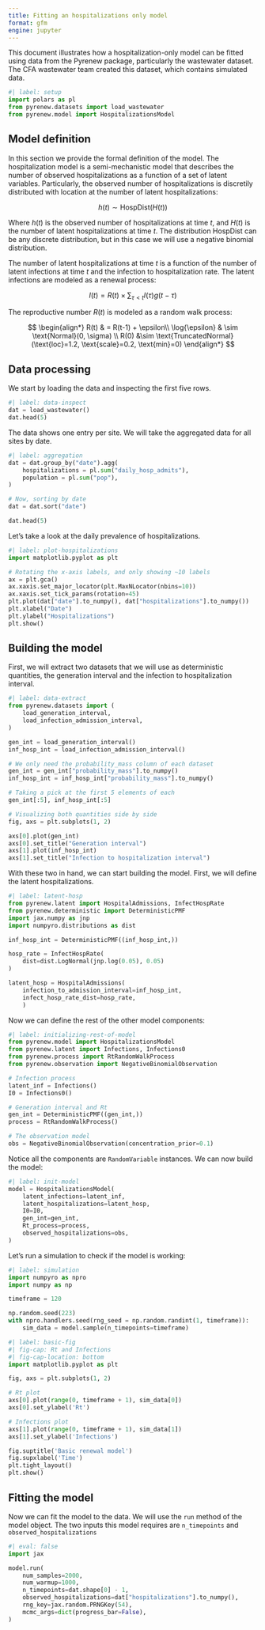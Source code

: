 ```yaml
---
title: Fitting an hospitalizations only model
format: gfm
engine: jupyter
---
```


This document illustrates how a hospitalization-only model can be fitted using data from the Pyrenew package, particularly the wastewater dataset. The CFA wastewater team created this dataset, which contains simulated data.

```python
#| label: setup
import polars as pl
from pyrenew.datasets import load_wastewater
from pyrenew.model import HospitalizationsModel
```

## Model definition

In this section we provide the formal definition of the model. The hospitalization model is a semi-mechanistic model that describes the number of observed hospitalizations as a function of a set of latent variables. Particularly, the observed number of hospitalizations is discretily distributed with location at the number of latent hospitalizations:

$$
h(t) \sim \text{HospDist}\left(H(t)\right)
$$

Where $h(t)$ is the observed number of hospitalizations at time $t$, and $H(t)$ is the number of latent hospitalizations at time $t$. The distribution $\text{HospDist}$ can be any discrete distribution, but in this case we will use a negative binomial distribution.

The number of latent hospitalizations at time $t$ is a function of the number of latent infections at time $t$ and the infection to hospitalization rate. The latent infections are modeled as a renewal process:

$$
I(t) = R(t) \times \sum_{\tau < t} I(\tau) g(t - \tau)
$$

The reproductive number $R(t)$ is modeled as a random walk process:

$$
\begin{align*}
R(t) & = R(t-1) + \epsilon\\
\log{\epsilon} & \sim \text{Normal}(0, \sigma) \\
R(0) &\sim \text{TruncatedNormal}(\text{loc}=1.2, \text{scale}=0.2, \text{min}=0)
\end{align*}
$$



## Data processing

We start by loading the data and inspecting the first five rows.

```python
#| label: data-inspect
dat = load_wastewater()
dat.head(5)
```

The data shows one entry per site. We will take the aggregated data for all sites by date.

```python
#| label: aggregation
dat = dat.group_by("date").agg(
    hospitalizations = pl.sum("daily_hosp_admits"),
    population = pl.sum("pop"),
)

# Now, sorting by date
dat = dat.sort("date")

dat.head(5)
```

Let's take a look at the daily prevalence of hospitalizations.

```python
#| label: plot-hospitalizations
import matplotlib.pyplot as plt

# Rotating the x-axis labels, and only showing ~10 labels
ax = plt.gca()
ax.xaxis.set_major_locator(plt.MaxNLocator(nbins=10))
ax.xaxis.set_tick_params(rotation=45)
plt.plot(dat["date"].to_numpy(), dat["hospitalizations"].to_numpy())
plt.xlabel("Date")
plt.ylabel("Hospitalizations")
plt.show()
```

## Building the model

First, we will extract two datasets that we will use as deterministic quantities, the generation interval and the infection to hospitalization interval.

```python
#| label: data-extract
from pyrenew.datasets import (
    load_generation_interval,
    load_infection_admission_interval,
)

gen_int = load_generation_interval()
inf_hosp_int = load_infection_admission_interval()

# We only need the probability_mass column of each dataset
gen_int = gen_int["probability_mass"].to_numpy()
inf_hosp_int = inf_hosp_int["probability_mass"].to_numpy()

# Taking a pick at the first 5 elements of each
gen_int[:5], inf_hosp_int[:5]

# Visualizing both quantities side by side
fig, axs = plt.subplots(1, 2)

axs[0].plot(gen_int)
axs[0].set_title("Generation interval")
axs[1].plot(inf_hosp_int)
axs[1].set_title("Infection to hospitalization interval")
```

With these two in hand, we can start building the model. First, we will define the latent hospitalizations.

```python
#| label: latent-hosp
from pyrenew.latent import HospitalAdmissions, InfectHospRate
from pyrenew.deterministic import DeterministicPMF
import jax.numpy as jnp
import numpyro.distributions as dist

inf_hosp_int = DeterministicPMF((inf_hosp_int,))

hosp_rate = InfectHospRate(
    dist=dist.LogNormal(jnp.log(0.05), 0.05)
)

latent_hosp = HospitalAdmissions(
    infection_to_admission_interval=inf_hosp_int,
    infect_hosp_rate_dist=hosp_rate,
    )
```

Now we can define the rest of the other model components:

```python
#| label: initializing-rest-of-model
from pyrenew.model import HospitalizationsModel
from pyrenew.latent import Infections, Infections0
from pyrenew.process import RtRandomWalkProcess
from pyrenew.observation import NegativeBinomialObservation

# Infection process
latent_inf = Infections()
I0 = Infections0()

# Generation interval and Rt
gen_int = DeterministicPMF((gen_int,))
process = RtRandomWalkProcess()

# The observation model
obs = NegativeBinomialObservation(concentration_prior=0.1)
```

Notice all the components are `RandomVariable` instances. We can now build the model:

```python
#| label: init-model
model = HospitalizationsModel(
    latent_infections=latent_inf,
    latent_hospitalizations=latent_hosp,
    I0=I0,
    gen_int=gen_int,
    Rt_process=process,
    observed_hospitalizations=obs,
)
```

Let's run a simulation to check if the model is working:

```python
#| label: simulation
import numpyro as npro
import numpy as np

timeframe = 120

np.random.seed(223)
with npro.handlers.seed(rng_seed = np.random.randint(1, timeframe)):
    sim_data = model.sample(n_timepoints=timeframe)
```

```python
#| label: basic-fig
#| fig-cap: Rt and Infections
#| fig-cap-location: bottom
import matplotlib.pyplot as plt

fig, axs = plt.subplots(1, 2)

# Rt plot
axs[0].plot(range(0, timeframe + 1), sim_data[0])
axs[0].set_ylabel('Rt')

# Infections plot
axs[1].plot(range(0, timeframe + 1), sim_data[1])
axs[1].set_ylabel('Infections')

fig.suptitle('Basic renewal model')
fig.supxlabel('Time')
plt.tight_layout()
plt.show()
```

## Fitting the model

Now we can fit the model to the data. We will use the `run` method of the model object. The two inputs this model requires are `n_timepoints` and `observed_hospitalizations`


```python
#| eval: false
import jax

model.run(
    num_samples=2000,
    num_warmup=1000,
    n_timepoints=dat.shape[0] - 1,
    observed_hospitalizations=dat["hospitalizations"].to_numpy(),
    rng_key=jax.random.PRNGKey(54),
    mcmc_args=dict(progress_bar=False),
)
```
